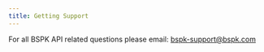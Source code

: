 ```yaml
---
title: Getting Support
---
```


For all BSPK API related questions please email: [bspk-support@bspk.com](mailto:bspk-support@bspk.com)
